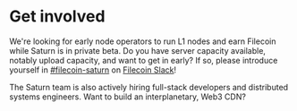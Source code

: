 # Get involved

We're looking for early node operators to run L1 nodes and earn Filecoin while Saturn is in private beta. Do you have server capacity available, notably upload capacity, and want to get in early? If so, please introduce yourself in [#filecoin-saturn](https://filecoinproject.slack.com/archives/C03DH0BL02E) on [Filecoin Slack](https://filecoinproject.slack.com/)!

The Saturn team is also actively hiring full-stack developers and distributed systems engineers. Want to build an interplanetary, Web3 CDN?